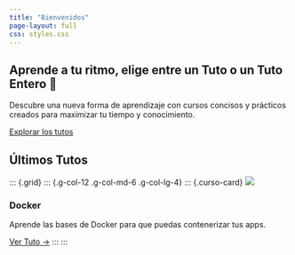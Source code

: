 ```yaml
---
title: "Bienvenidos"
page-layout: full
css: styles.css
---
```


::: {.hero-banner}
# Aprende a tu ritmo, elige entre un Tuto o un Tuto Entero 🤤

Descubre una nueva forma de aprendizaje con cursos concisos y prácticos creados para maximizar tu tiempo y conocimiento.

[Explorar los tutos](/tutos.qmd){.btn .btn-primary .btn-lg}

:::

## Últimos Tutos {.mt-5}

::: {.grid}
::: {.g-col-12 .g-col-md-6 .g-col-lg-4}
::: {.curso-card}
![](./images/docker.png)

<!-- ### Introducción a Quarto

Aprende los fundamentos de Quarto para crear publicaciones científicas interactivas y sitios web.

[Ver Tuto →]{.btn .btn-outline-primary .mt-2}
:::
:::

::: {.g-col-12 .g-col-md-6 .g-col-lg-4}
::: {.curso-card}
![](https://via.placeholder.com/400x180) -->

### Docker

Aprende las bases de Docker para que puedas contenerizar tus apps.

<a href="/tuto_entero/docker/index.html" class="btn btn-outline-primary mt-2">Ver Tuto →</a>
:::
:::

<!-- ::: {.g-col-12 .g-col-md-6 .g-col-lg-4}
::: {.curso-card} -->
<!-- ![](https://via.placeholder.com/400x180) -->

<!-- ### Python para Ciencia de Datos

Las herramientas básicas de Python que todo científico de datos debe conocer.

[Ver Tuto →]{.btn .btn-outline-primary .mt-2} -->
<!-- :::
:::
::: -->

<!-- ## Últimos Posts en el Blog {.mt-5}

::: {.grid}
::: {.g-col-12 .g-col-md-4}
::: {.feature-box}
## Contenido conciso
Cursos diseñados para ir directo al grano sin perder profundidad.
:::
:::

::: {.g-col-12 .g-col-md-4}
::: {.feature-box}
## Material interactivo
Aprende haciendo con ejemplos y ejercicios prácticos.
:::
:::

::: {.g-col-12 .g-col-md-4}
::: {.feature-box}
## Siempre actualizado
Contenido revisado y actualizado regularmente.
:::
:::
::: -->